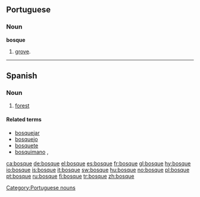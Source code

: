 ==Portuguese==

===Noun===
'''bosque''' {{m}}

# [[grove]].

[[Category:Portuguese nouns]]

----

==Spanish==

===Noun===
{{es-noun-m}}

# [[forest]]

====Related terms====
*[[bosquejar]] {{pos_v}}
*[[bosquejo]] {{m}}
*[[bosquete]] {{m}}
*[[bosquimano]] {{pos_a}}, {{m}}

[[ca:bosque]]
[[de:bosque]]
[[el:bosque]]
[[es:bosque]]
[[fr:bosque]]
[[gl:bosque]]
[[hy:bosque]]
[[io:bosque]]
[[is:bosque]]
[[it:bosque]]
[[sw:bosque]]
[[hu:bosque]]
[[no:bosque]]
[[pl:bosque]]
[[pt:bosque]]
[[ru:bosque]]
[[fi:bosque]]
[[tr:bosque]]
[[zh:bosque]]